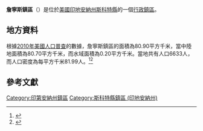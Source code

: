 {{noteTA
|G1=USState
|G2=地名
|G3=Unit
}}
{{Infobox settlement
|official_name            = 詹寧斯鎮區
|native_name = Jennings Township
|settlement_type          = [[行政鎮區|行政鎮區]]
|image_skyline            = 
|imagesize                = 
|image_map                = Map highlighting Jennings Township, Scott County, Indiana.svg
|mapsize                  = 250px
|pushpin_map  =USA Indiana
|pushpin_label = 詹寧斯鎮區
|pushpin_label_position   = top
|pushpin_map_caption      = 詹寧斯鎮區在印地安納州的位置
|subdivision_type         = [[世界政區索引|國家]]
|subdivision_type1        = [[美国州份|州份]]
|subdivision_type2        = [[印地安納州行政区划|縣]]
|subdivision_name         = [[美国|美国]]
|subdivision_name1        = [[印地安納州|印地安納州]]
|subdivision_name2        = [[斯科特縣_(印地安納州)|斯科特縣]]
|elevation_ft             = 597
|elevation_m              = 182
|timezone                 = [[北美东部時區|北美东部時區]]
|area_total_km2           = 80.90
|area_land_km2            = 80.70
|area_water_km2           = 0.20
|area_total_sq_mi         = 
|area_land_sq_mi          = 
|area_water_sq_mi         = 
|population_as_of         = [[2010年美國人口普查|2010]]
|population_footnotes     = 
|population_total         = 6633
|population_density_km2   = auto
|population_density_sq_mi = auto
|utc_offset               = -5
|coordinates              = {{coord|38|45|54|N|85|46|53|W|type:city_region:US-AL_source:GNS-enwiki|display=inline,title}}
| coor_pinpoint           = 
| coordinates_footnotes   = 
|timezone_DST             = EDT
|utc_offset_DST           = -4
|postal_code_type         = [[美國郵區編號|郵區編號]]
|postal_code              = 
|area_code                = {{link-en|电话区号812|Area code 812|812}}
|blank_name = [[地名信息系统|GNIS ID]]
|blank_info = 453509
}}
'''詹寧斯鎮區'''（{{lang-en|Jennings Township}}）是位於[[美國|美國]][[印地安納州|印地安納州]][[斯科特縣_(印地安納州)|斯科特縣]]的一個[[行政鎮區|行政鎮區]]。

== 地方資料 ==
根據[[2010年美國人口普查|2010年美國人口普查]]的數據，詹寧斯鎮區的面積為80.90平方千米，當中陸地面積為80.70平方千米，而水域面積為0.20平方千米。當地共有人口6633人，而人口密度為每平方千米81.99人。<ref name="GR8">{{cite web|url=http://factfinder2.census.gov|publisher=[[美国人口调查局|美国人口调查局]]|accessdate=2011-05-14|title=American FactFinder|archive-date=2013-09-11|archive-url=https://web.archive.org/web/20130911234518/http://factfinder2.census.gov/|dead-url=no}}</ref><ref>{{cite web|url=https://www.citypopulation.de/en/usa/indiana/admin/|title=USA: Indiana (Counties and Townships) - City Population}}</ref>

== 參考文獻 ==
{{reflist}}

{{斯科特縣 (印地安納州)}}

{{DEFAULTSORT:Jennings Township}}
[[Category:印第安納州鎮區|Category:印第安納州鎮區]]
[[Category:斯科特縣鎮區_(印地安納州)|Category:斯科特縣鎮區 (印地安納州)]]

{{Indiana-geo-stub}}